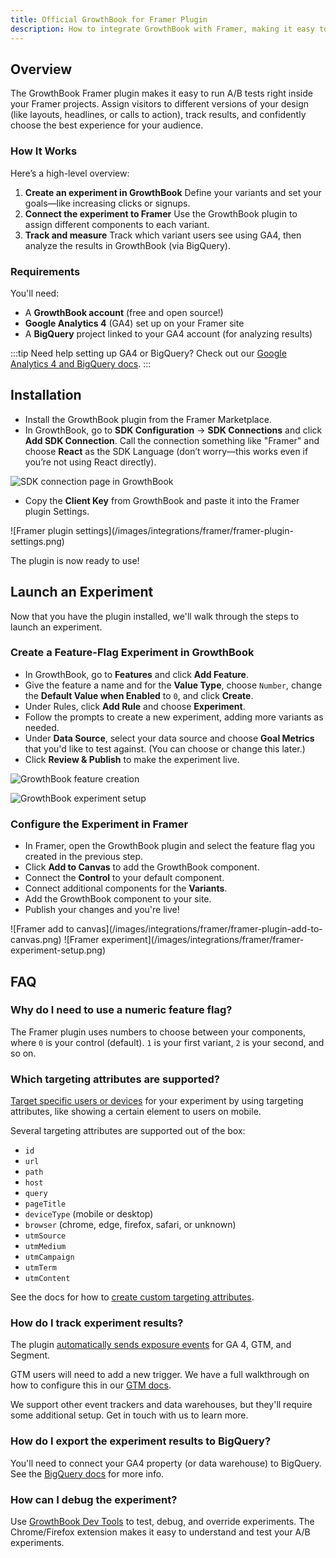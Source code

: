 ```yaml
---
title: Official GrowthBook for Framer Plugin
description: How to integrate GrowthBook with Framer, making it easy to connect feature flags and experiments with Framer components for no-code A/B testing.
---
```



## Overview

The GrowthBook Framer plugin makes it easy to run A/B tests right inside your Framer projects. Assign visitors to different versions of your design (like layouts, headlines, or calls to action), track results, and confidently choose the best experience for your audience.

### How It Works

Here’s a high-level overview:

1. **Create an experiment in GrowthBook**
   Define your variants and set your goals—like increasing clicks or signups.
2. **Connect the experiment to Framer**
   Use the GrowthBook plugin to assign different components to each variant.
3. **Track and measure**
   Track which variant users see using GA4, then analyze the results in GrowthBook (via BigQuery).

### Requirements

You'll need:

- A **GrowthBook account** (free and open source!)
- **Google Analytics 4** (GA4) set up on your Framer site
- A **BigQuery** project linked to your GA4 account (for analyzing results)

:::tip
Need help setting up GA4 or BigQuery? Check out our [Google Analytics 4 and BigQuery docs](/guide/GA4-google-analytics).
:::

## Installation

- Install the GrowthBook plugin from the Framer Marketplace.
- In GrowthBook, go to **SDK Configuration** &rarr; **SDK Connections** and click **Add SDK Connection**. Call the connection something like "Framer" and choose **React** as the SDK Language (don’t worry—this works even if you’re not using React directly).

![SDK connection page in GrowthBook](/images/integrations/framer/framer-sdk-connection.png)

- Copy the **Client Key** from GrowthBook and paste it into the Framer plugin Settings.

<MaxWidthImage maxWidth={400} border>
![Framer plugin settings](/images/integrations/framer/framer-plugin-settings.png)
</MaxWidthImage>

The plugin is now ready to use!

## Launch an Experiment

Now that you have the plugin installed, we'll walk through the steps to launch an experiment.

### Create a Feature-Flag Experiment in GrowthBook

- In GrowthBook, go to **Features** and click **Add Feature**.
- Give the feature a name and for the **Value Type**, choose `Number`, change the **Default Value when Enabled** to `0`, and click **Create**.
- Under Rules, click **Add Rule** and choose **Experiment**.
- Follow the prompts to create a new experiment, adding more variants as needed.
- Under **Data Source**, select your data source and choose **Goal Metrics** that you'd like to test against. (You can choose or change this later.)
- Click **Review & Publish** to make the experiment live.

![GrowthBook feature creation](/images/integrations/framer/framer-create-feature.png)

![GrowthBook experiment setup](/images/integrations/framer/framer-gb-experiment.png)

### Configure the Experiment in Framer

- In Framer, open the GrowthBook plugin and select the feature flag you created in the previous step.
- Click **Add to Canvas** to add the GrowthBook component.
- Connect the **Control** to your default component.
- Connect additional components for the **Variants**.
- Add the GrowthBook component to your site.
- Publish your changes and you're live!

<MaxWidthImage maxWidth={400} border>
![Framer add to canvas](/images/integrations/framer/framer-plugin-add-to-canvas.png)
</MaxWidthImage>

<MaxWidthImage>
![Framer experiment](/images/integrations/framer/framer-experiment-setup.png)
</MaxWidthImage>

## FAQ

### Why do I need to use a numeric feature flag?

The Framer plugin uses numbers to choose between your components, where `0` is your control (default). `1` is your first variant, `2` is your second, and so on.

### Which targeting attributes are supported?

[Target specific users or devices](/features/targeting) for your experiment by using targeting attributes, like showing a certain element to users on mobile.

Several targeting attributes are supported out of the box:

- `id`
- `url`
- `path`
- `host`
- `query`
- `pageTitle`
- `deviceType` (mobile or desktop)
- `browser` (chrome, edge, firefox, safari, or unknown)
- `utmSource`
- `utmMedium`
- `utmCampaign`
- `utmTerm`
- `utmContent`

See the docs for how to [create custom targeting attributes](/lib/script-tag#adding-custom-attributes).

### How do I track experiment results?

The plugin [automatically sends exposure events](/lib/script-tag#tracking-experiment-views) for GA 4, GTM, and Segment.

GTM users will need to add a new trigger. We have a full walkthrough on how to configure this in our [GTM docs](/guide/google-tag-manager-and-growthbook).

We support other event trackers and data warehouses, but they'll require some additional setup. Get in touch with us to learn more.

### How do I export the experiment results to BigQuery?

You'll need to connect your GA4 property (or data warehouse) to BigQuery. See the [BigQuery docs](/guide/bigquery) for more info.

### How can I debug the experiment?

Use [GrowthBook Dev Tools](/tools/chrome-extension) to test, debug, and override experiments. The Chrome/Firefox extension makes it easy to understand and test your A/B experiments.
